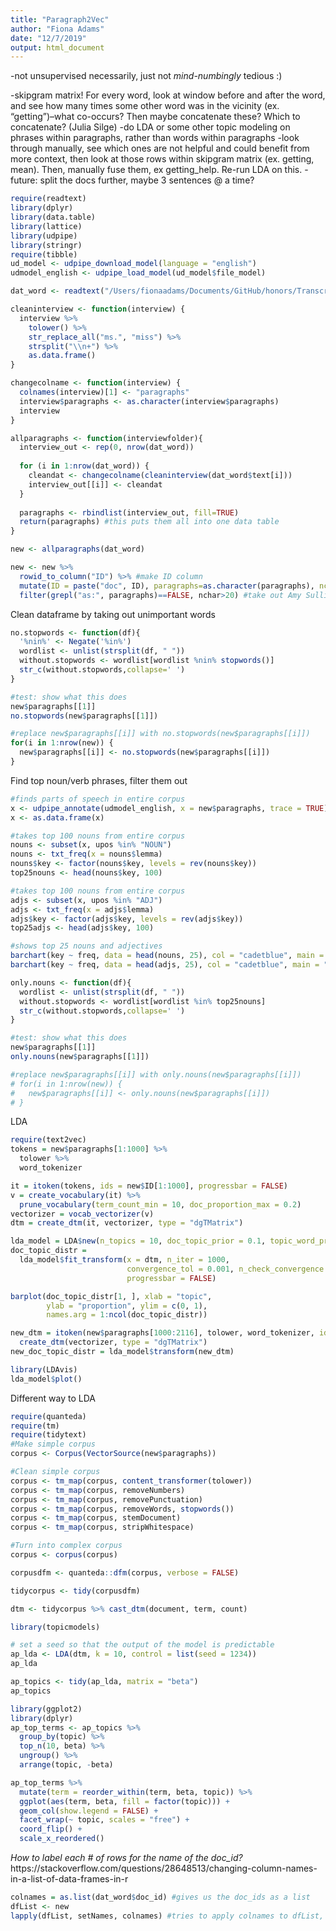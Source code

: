 ```yaml
---
title: "Paragraph2Vec"
author: "Fiona Adams"
date: "12/7/2019"
output: html_document
---
```

-not unsupervised necessarily, just not *mind-numbingly* tedious :)

-skipgram matrix! For every word, look at window before and after the word, and see how many times some other word was in the vicinity (ex. "getting")--what co-occurs? Then maybe concatenate these? Which to concatenate? (Julia Silge)
-do LDA or some other topic modeling on phrases within paragraphs, rather than words within paragraphs
-look through manually, see which ones are not helpful and could benefit from more context, then look at those rows within skipgram matrix (ex. getting, mean). Then, manually fuse them, ex getting_help. Re-run LDA on this.
-future: split the docs further, maybe 3 sentences @ a time?

```r
require(readtext)
library(dplyr)
library(data.table)
library(lattice)
library(udpipe)
library(stringr)
require(tibble)
ud_model <- udpipe_download_model(language = "english")
udmodel_english <- udpipe_load_model(ud_model$file_model)

dat_word <- readtext("/Users/fionaadams/Documents/GitHub/honors/TranscriptTest/*.docx")
```

```r
cleaninterview <- function(interview) {
  interview %>% 
    tolower() %>%
    str_replace_all("ms.", "miss") %>%
    strsplit("\\n+") %>%
    as.data.frame()
}

changecolname <- function(interview) {
  colnames(interview)[1] <- "paragraphs"
  interview$paragraphs <- as.character(interview$paragraphs)
  interview
}

allparagraphs <- function(interviewfolder){
  interview_out <- rep(0, nrow(dat_word))
  
  for (i in 1:nrow(dat_word)) {
    cleandat <- changecolname(cleaninterview(dat_word$text[i]))
    interview_out[[i]] <- cleandat
  }
  
  paragraphs <- rbindlist(interview_out, fill=TRUE)
  return(paragraphs) #this puts them all into one data table
}

new <- allparagraphs(dat_word)

new <- new %>% 
  rowid_to_column("ID") %>% #make ID column
  mutate(ID = paste("doc", ID), paragraphs=as.character(paragraphs), nchar = nchar(paragraphs)) %>%
  filter(grepl("as:", paragraphs)==FALSE, nchar>20) #take out Amy Sullivan's questions 
```

Clean dataframe by taking out unimportant words
```r
no.stopwords <- function(df){
  '%nin%' <- Negate('%in%')
  wordlist <- unlist(strsplit(df, " "))
  without.stopwords <- wordlist[wordlist %nin% stopwords()]
  str_c(without.stopwords,collapse=' ')  
}

#test: show what this does
new$paragraphs[[1]]
no.stopwords(new$paragraphs[[1]])

#replace new$paragraphs[[i]] with no.stopwords(new$paragraphs[[i]])
for(i in 1:nrow(new)) {
  new$paragraphs[[i]] <- no.stopwords(new$paragraphs[[i]])
}
```

Find top noun/verb phrases, filter them out
```r
#finds parts of speech in entire corpus
x <- udpipe_annotate(udmodel_english, x = new$paragraphs, trace = TRUE)
x <- as.data.frame(x)

#takes top 100 nouns from entire corpus
nouns <- subset(x, upos %in% "NOUN")
nouns <- txt_freq(x = nouns$lemma)
nouns$key <- factor(nouns$key, levels = rev(nouns$key))
top25nouns <- head(nouns$key, 100)

#takes top 100 nouns from entire corpus
adjs <- subset(x, upos %in% "ADJ")
adjs <- txt_freq(x = adjs$lemma)
adjs$key <- factor(adjs$key, levels = rev(adjs$key))
top25adjs <- head(adjs$key, 100)

#shows top 25 nouns and adjectives
barchart(key ~ freq, data = head(nouns, 25), col = "cadetblue", main = "Most occurring nouns", xlab = "Freq")
barchart(key ~ freq, data = head(adjs, 25), col = "cadetblue", main = "Most occurring adjectives", xlab = "Freq")
```

```r
only.nouns <- function(df){
  wordlist <- unlist(strsplit(df, " "))
  without.stopwords <- wordlist[wordlist %in% top25nouns]
  str_c(without.stopwords,collapse=' ')  
}

#test: show what this does
new$paragraphs[[1]] 
only.nouns(new$paragraphs[[1]])

#replace new$paragraphs[[i]] with only.nouns(new$paragraphs[[i]])
# for(i in 1:nrow(new)) {
#   new$paragraphs[[i]] <- only.nouns(new$paragraphs[[i]])
# }
```

LDA
```r
require(text2vec)
tokens = new$paragraphs[1:1000] %>% 
  tolower %>%
  word_tokenizer

it = itoken(tokens, ids = new$ID[1:1000], progressbar = FALSE)
v = create_vocabulary(it) %>% 
  prune_vocabulary(term_count_min = 10, doc_proportion_max = 0.2)
vectorizer = vocab_vectorizer(v)
dtm = create_dtm(it, vectorizer, type = "dgTMatrix")

lda_model = LDA$new(n_topics = 10, doc_topic_prior = 0.1, topic_word_prior = 0.01)
doc_topic_distr = 
  lda_model$fit_transform(x = dtm, n_iter = 1000, 
                          convergence_tol = 0.001, n_check_convergence = 25, 
                          progressbar = FALSE)
```

```r
barplot(doc_topic_distr[1, ], xlab = "topic", 
        ylab = "proportion", ylim = c(0, 1), 
        names.arg = 1:ncol(doc_topic_distr))
```

```r
new_dtm = itoken(new$paragraphs[1000:2116], tolower, word_tokenizer, ids = new$ID[1000:2116]) %>% 
  create_dtm(vectorizer, type = "dgTMatrix")
new_doc_topic_distr = lda_model$transform(new_dtm)
```

```r
library(LDAvis)
lda_model$plot()
```

Different way to LDA
```r
require(quanteda)
require(tm)
require(tidytext)
#Make simple corpus
corpus <- Corpus(VectorSource(new$paragraphs)) 

#Clean simple corpus
corpus <- tm_map(corpus, content_transformer(tolower))
corpus <- tm_map(corpus, removeNumbers)
corpus <- tm_map(corpus, removePunctuation)
corpus <- tm_map(corpus, removeWords, stopwords())
corpus <- tm_map(corpus, stemDocument)
corpus <- tm_map(corpus, stripWhitespace)

#Turn into complex corpus
corpus <- corpus(corpus)
```

```r
corpusdfm <- quanteda::dfm(corpus, verbose = FALSE)

tidycorpus <- tidy(corpusdfm)

dtm <- tidycorpus %>% cast_dtm(document, term, count)
```

```r
library(topicmodels)

# set a seed so that the output of the model is predictable
ap_lda <- LDA(dtm, k = 10, control = list(seed = 1234))
ap_lda

ap_topics <- tidy(ap_lda, matrix = "beta")
ap_topics
```

```r
library(ggplot2)
library(dplyr)
ap_top_terms <- ap_topics %>%
  group_by(topic) %>%
  top_n(10, beta) %>%
  ungroup() %>%
  arrange(topic, -beta)

ap_top_terms %>%
  mutate(term = reorder_within(term, beta, topic)) %>%
  ggplot(aes(term, beta, fill = factor(topic))) +
  geom_col(show.legend = FALSE) +
  facet_wrap(~ topic, scales = "free") +
  coord_flip() +
  scale_x_reordered()
```

*How to label each # of rows for the name of the doc_id?*
https://stackoverflow.com/questions/28648513/changing-column-names-in-a-list-of-data-frames-in-r
```r
colnames = as.list(dat_word$doc_id) #gives us the doc_ids as a list
dfList <- new
lapply(dfList, setNames, colnames) #tries to apply colnames to dfList, but not working
```



